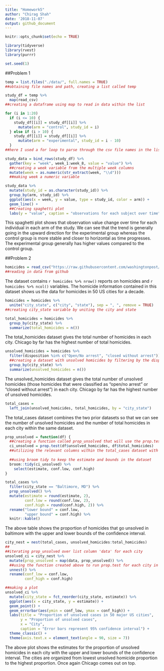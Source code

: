 ```yaml
---
title: "Homework5"
author: "Chirag Shah"
date: '2018-11-07'
output: github_document
---
```


```r
knitr::opts_chunk$set(echo = TRUE)
```

```r
library(tidyverse)
library(rvest)
library(purrr)

set.seed(1)
```

##Problem 1

```r
temp = list.files("./data/", full.names = TRUE) 
##obtaining file names and path, creating a list called temp

study_df = temp %>% 
  map(read_csv)
##creating a dataframe using map to read in data within the list

for (i in 1:20)
  if (i <= 10) {
    study_df[[i]] = study_df[[i]] %>% 
      mutate(arm = "control", study_id = i)
  } else if (i > 10) {
    study_df[[i]] = study_df[[i]] %>% 
      mutate(arm = "experimental", study_id = i - 10)
  }
##here I used a for loop to parse through the csv file names in the list to create a variable for arm

study_data = bind_rows(study_df) %>% 
  gather(key = "week", week_1:week_8, value = "value") %>% 
  ##creating a week variable from the multiple week columns 
  mutate(week = as.numeric(str_extract(week, "\\d"))) 
  ##making week a numeric variable
```

```r
study_data %>% 
  mutate(study_id = as.character(study_id)) %>% 
  group_by(arm, study_id) %>%
  ggplot(aes(x = week, y = value, type = study_id, color = arm)) +
  geom_line() +
  ##Creating spaghetti plot
  labs(y = "value", caption = "observations for each subject over time")
```

This spaghetti plot shows that observation value change over time for each individual in each arm of the study. We can see that the trend is generally going in the upward direction for the experimental group whereas the control group is more stable and closer to horizontal as time progresses. The experimental group generally has higher values compared to the control group.  

##Problem 2

```r
homicides = read_csv("https://raw.githubusercontent.com/washingtonpost/data-homicides/master/homicide-data.csv")
##reading in data from github 
```

The dataset contains `r homicides %>% nrow() ` reports on homicides and `r homicides %>% ncol() ` variables. The homicide information contained in this dataset shows us the data for homicides in 50 US cities for a decade. 

```r
homicides = homicides %>% 
  unite("city_state", c("city", "state"), sep = ", ", remove = TRUE)
##creating city_state variable by uniting the city and state 
```

```r
total_homicides = homicides %>% 
  group_by(city_state) %>% 
  summarize(total_homicides = n())
```

The total_homicides dataset gives the total number of homicides in each city. Chicago by far has the highest number of total homicides.

```r
unsolved_homicides = homicides %>% 
  filter(disposition %in% c("Open/No arrest", "closed without arrest")) %>%
  ##creating a dataset with unsolved homicides by filtering by the disposition that reflects an unsolved homicide
  group_by(city_state) %>% 
  summarize(unsolved_homicides = n())
```

The unsolved_homicides dataset gives the total number of unsolved homicides (those homicides that were classified as "open/no arrest" or "closed without arrest") in each city. Chicago by far has the highest number of unsolved homicides.

```r
total_cases = 
  left_join(unsolved_homicides, total_homicides, by = "city_state")
```

The total_cases dataset combines the two prior datasets so that we can see the number of unsolved homicides and the number of total homicides in each city within the same dataset. 

```r
prop_unsolved = function(df) {
  ##creating a function called prop_unsolved that will use the prop.test function
  ci_unsolved = prop.test(df$unsolved_homicides, df$total_homicides)
  ##utilizing the relevant columns within the total_cases dataset with unsolved homicides being the number of "successes" and total homicides being the total. This will yield the success rate, or in this case the rate at which homicides go unsolved in various cities
  
  ##using broom tidy to keep the estimate and bounds in the dataset
  broom::tidy(ci_unsolved) %>% 
    select(estimate, conf.low, conf.high)
}
```


```r
total_cases %>% 
  filter(city_state == "Baltimore, MD") %>% 
  prop_unsolved() %>% 
  mutate(estimate = round(estimate, 2), 
         conf.low = round(conf.low, 2), 
         conf.high = round(conf.high, 2)) %>% 
  rename("lower bound" = conf.low, 
         "upper bound" = conf.high) %>% 
  knitr::kable()
```

The above table shows the proportion of homicides that go unsolved in baltimore with the upper and lower bounds of the confidence interval. 

```r
city_nest = nest(total_cases, unsolved_homicides:total_homicides)
##
##iterating prop_unsolved over list column 'data' for each city
unsolved_ci = city_nest %>% 
  mutate(prop_unsolved = map(data, prop_unsolved)) %>% 
  ##using the function created above to run prop.test for each city in the dataset thereby obtaining the proportion of unsolved homicides and the confidence interval for each city
  unnest() %>% 
  rename(conf_low = conf.low, 
         conf_high = conf.high)

##making a plot
unsolved_ci %>% 
  mutate(city_state = fct_reorder(city_state, estimate)) %>% 
  ggplot(aes(x = city_state, y = estimate)) + 
  geom_point() + 
  geom_errorbar(aes(ymin = conf_low, ymax = conf_high)) + 
  labs(title = "Proportion of unsolved cases in 50 major US cities", 
       y = "Proportion of unsolved cases", 
       x = "City", 
       caption = "Error bars represent 95% confidence interval") + 
  theme_classic() +
  theme(axis.text.x = element_text(angle = 90, size = 7))
```

The above plot shows the estimates for the proportion of unsolved homicides in each city with the upper and lower bounds of the confidence interval. The cities are organized from lowest unsolved homicide proportion to the highest proportion. Once again Chicago comes out on top. 